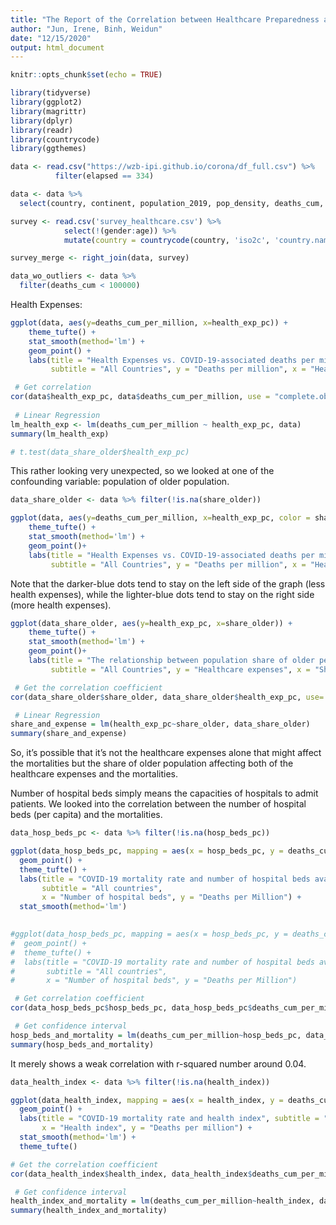 ```yaml
---
title: "The Report of the Correlation between Healthcare Preparedness and COVID-19 Mortality"
author: "Jun, Irene, Binh, Weidun"
date: "12/15/2020"
output: html_document
---
```


```r
knitr::opts_chunk$set(echo = TRUE) 
```

```r
library(tidyverse)
library(ggplot2)
library(magrittr)
library(dplyr)
library(readr)
library(countrycode)
library(ggthemes)
```

```r
data <- read.csv("https://wzb-ipi.github.io/corona/df_full.csv") %>%
          filter(elapsed == 334)
```

```r
data <- data %>%
  select(country, continent, population_2019, pop_density, deaths_cum, deaths_cum_per_million, health_exp_pc, hosp_beds_pc, health_index, share_older)  
```

```r
survey <- read.csv('survey_healthcare.csv') %>%
            select(!(gender:age)) %>%
            mutate(country = countrycode(country, 'iso2c', 'country.name'))
```

```r
survey_merge <- right_join(data, survey)
```

```r
data_wo_outliers <- data %>%
  filter(deaths_cum < 100000)

```

Health Expenses: 

```r
ggplot(data, aes(y=deaths_cum_per_million, x=health_exp_pc)) +
    theme_tufte() +
    stat_smooth(method='lm') +
    geom_point() +
    labs(title = "Health Expenses vs. COVID-19-associated deaths per million",
         subtitle = "All Countries", y = "Deaths per million", x = "Health Expenses per capita (USD)") 

 # Get correlation
cor(data$health_exp_pc, data$deaths_cum_per_million, use = "complete.obs")
 
 # Linear Regression
lm_health_exp <- lm(deaths_cum_per_million ~ health_exp_pc, data)
summary(lm_health_exp)

# t.test(data_share_older$health_exp_pc)
```

This rather looking very unexpected, so we looked at one of the confounding variable: population of older population.


```r

data_share_older <- data %>% filter(!is.na(share_older))

ggplot(data, aes(y=deaths_cum_per_million, x=health_exp_pc, color = share_older)) +
    theme_tufte() +
    stat_smooth(method='lm') +
    geom_point()+
    labs(title = "Health Expenses vs. COVID-19-associated deaths per million",
         subtitle = "All Countries", y = "Deaths per million", x = "Health Expenses")


```

Note that the darker-blue dots tend to stay on the left side of the graph (less health expenses), while the 
lighter-blue dots tend to stay on the right side (more health expenses).

```r

ggplot(data_share_older, aes(y=health_exp_pc, x=share_older)) +
    theme_tufte() +
    stat_smooth(method='lm') +
    geom_point()+
    labs(title = "The relationship between population share of older people and healthcare expenses",
         subtitle = "All Countries", y = "Healthcare expenses", x = "Share of older population")

 # Get the correlation coefficient
cor(data_share_older$share_older, data_share_older$health_exp_pc, use='complete.obs')

 # Linear Regression
share_and_expense = lm(health_exp_pc~share_older, data_share_older)
summary(share_and_expense)
```
So, it's possible that it's not the healthcare expenses alone that might affect the mortalities but the share of older population affecting both of the healthcare expenses and the mortalities.

Number of hospital beds simply means the capacities of hospitals to admit patients. We looked into the correlation between the number of hospital beds (per capita) and the mortalities.

```r
data_hosp_beds_pc <- data %>% filter(!is.na(hosp_beds_pc))

ggplot(data_hosp_beds_pc, mapping = aes(x = hosp_beds_pc, y = deaths_cum_per_million)) +
  geom_point() +
  theme_tufte() +
  labs(title = "COVID-19 mortality rate and number of hospital beds available", 
       subtitle = "All countries", 
       x = "Number of hospital beds", y = "Deaths per Million") +
  stat_smooth(method='lm')

  
#ggplot(data_hosp_beds_pc, mapping = aes(x = hosp_beds_pc, y = deaths_cum_per_million, color = continent)) +
#  geom_point() +
#  theme_tufte() +
#  labs(title = "COVID-19 mortality rate and number of hospital beds available", 
#       subtitle = "All countries", 
#       x = "Number of hospital beds", y = "Deaths per Million")

 # Get correlation coefficient
cor(data_hosp_beds_pc$hosp_beds_pc, data_hosp_beds_pc$deaths_cum_per_million, use = "complete.obs")

 # Get confidence interval
hosp_beds_and_mortality = lm(deaths_cum_per_million~hosp_beds_pc, data_hosp_beds_pc)
summary(hosp_beds_and_mortality)
```
It merely shows a weak correlation with r-squared number around 0.04. 

```r
data_health_index <- data %>% filter(!is.na(health_index))

ggplot(data_health_index, mapping = aes(x = health_index, y = deaths_cum_per_million)) +
  geom_point() +
  labs(title = "COVID-19 mortality rate and health index", subtitle = "All countries", 
       x = "Health index", y = "Deaths per million") +
  stat_smooth(method='lm') +
  theme_tufte()

# Get the correlation coefficient
cor(data_health_index$health_index, data_health_index$deaths_cum_per_million, use = "complete.obs")

 # Get confidence interval
health_index_and_mortality = lm(deaths_cum_per_million~health_index, data_health_index)
summary(health_index_and_mortality) 
```


